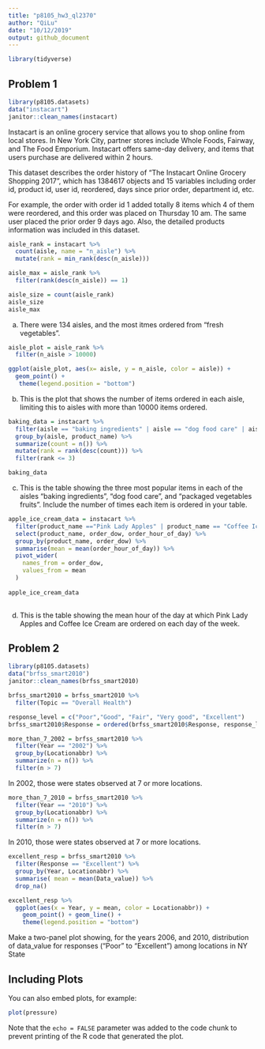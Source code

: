 ```yaml
---
title: "p8105_hw3_ql2370"
author: "QiLu"
date: "10/12/2019"
output: github_document
---
```


```r
library(tidyverse)
```


## Problem 1

```r
library(p8105.datasets)
data("instacart")
janitor::clean_names(instacart)
```

Instacart is an online grocery service that allows you to shop online from local stores. In New York City, partner stores include Whole Foods, Fairway, and The Food Emporium. Instacart offers same-day delivery, and items that users purchase are delivered within 2 hours.
  
This dataset describes the order history of  “The Instacart Online Grocery Shopping 2017”, which has 1384617 objects and 15 variables including order id, product id, user id, reordered, days since prior order, department id, etc.  
  
For example, the order with order id 1 added totally 8 items which 4 of them were reordered, and this order was placed on Thursday 10 am. The same user placed the prior order 9 days ago. Also, the detailed products information was included in this dataset.


```r

aisle_rank = instacart %>%
  count(aisle, name = "n_aisle") %>% 
  mutate(rank = min_rank(desc(n_aisle)))

aisle_max = aisle_rank %>% 
  filter(rank(desc(n_aisle)) == 1)

aisle_size = count(aisle_rank)
aisle_size
aisle_max
```
  
  a) There were 134 aisles, and the most itmes ordered from "fresh vegetables".
  
```r

aisle_plot = aisle_rank %>% 
  filter(n_aisle > 10000)

ggplot(aisle_plot, aes(x= aisle, y = n_aisle, color = aisle)) + 
  geom_point() +
   theme(legend.position = "bottom")
```
  
  b) This is the plot that shows the number of items ordered in each aisle, limiting this to aisles with more than 10000 items ordered.



```r
baking_data = instacart %>% 
  filter(aisle == "baking ingredients" | aisle == "dog food care" | aisle == "packaged vegetables fruits") %>% 
  group_by(aisle, product_name) %>% 
  summarize(count = n()) %>% 
  mutate(rank = rank(desc(count))) %>% 
  filter(rank <= 3)

baking_data

```
  
  c) This is the table showing the three most popular items in each of the aisles “baking ingredients”, “dog food care”, and “packaged vegetables fruits”. Include the number of times each item is ordered in your table.
  
  
```r
apple_ice_cream_data = instacart %>% 
  filter(product_name =="Pink Lady Apples" | product_name == "Coffee Ice Cream") %>% 
  select(product_name, order_dow, order_hour_of_day) %>% 
  group_by(product_name, order_dow) %>% 
  summarise(mean = mean(order_hour_of_day)) %>% 
  pivot_wider(
    names_from = order_dow,
    values_from = mean
  )
  
apple_ice_cream_data
  
```
  
  d) This is the table showing the mean hour of the day at which Pink Lady Apples and Coffee Ice Cream are ordered on each day of the week.
  
  
  
## Problem 2
```r
library(p8105.datasets)
data("brfss_smart2010")
janitor::clean_names(brfss_smart2010)

brfss_smart2010 = brfss_smart2010 %>% 
  filter(Topic == "Overall Health")

response_level = c("Poor","Good", "Fair", "Very good", "Excellent")
brfss_smart2010$Response = ordered(brfss_smart2010$Response, response_level)
```

```r
more_than_7_2002 = brfss_smart2010 %>% 
  filter(Year == "2002") %>% 
  group_by(Locationabbr) %>% 
  summarize(n = n()) %>% 
  filter(n > 7)
```
In 2002, those were states observed at 7 or more locations.
  
```r
more_than_7_2010 = brfss_smart2010 %>% 
  filter(Year == "2010") %>% 
  group_by(Locationabbr) %>% 
  summarize(n = n()) %>% 
  filter(n > 7)
```
In 2010, those were states observed at 7 or more locations.

```r
excellent_resp = brfss_smart2010 %>% 
  filter(Response == "Excellent") %>% 
  group_by(Year, Locationabbr) %>% 
  summarise( mean = mean(Data_value)) %>% 
  drop_na()

excellent_resp %>% 
  ggplot(aes(x = Year, y = mean, color = Locationabbr)) + 
    geom_point() + geom_line() + 
    theme(legend.position = "bottom")


```


Make a two-panel plot showing, for the years 2006, and 2010, distribution of data_value for responses (“Poor” to “Excellent”) among locations in NY State





## Including Plots

You can also embed plots, for example:

```r
plot(pressure)
```

Note that the `echo = FALSE` parameter was added to the code chunk to prevent printing of the R code that generated the plot.
